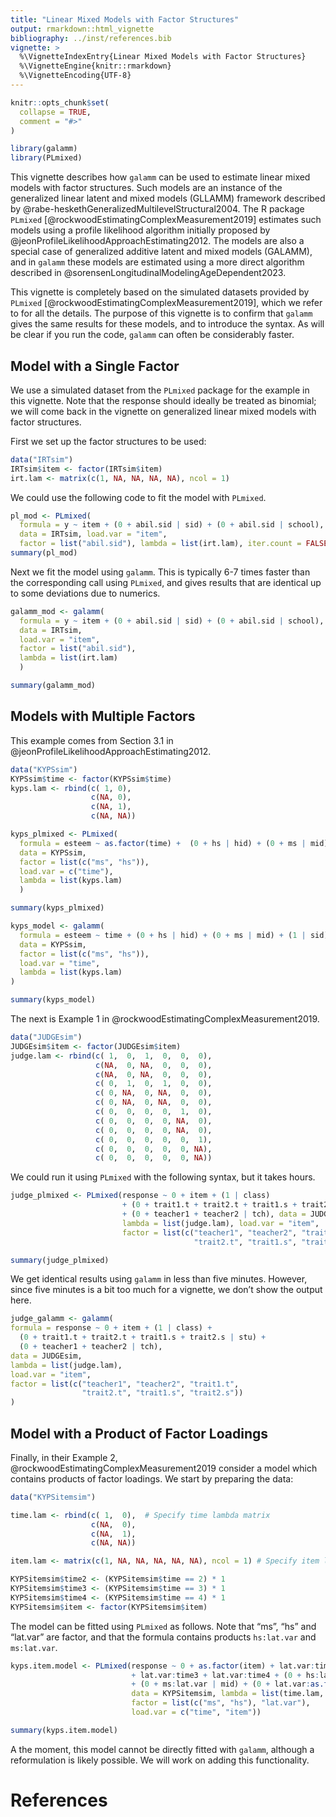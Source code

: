 ```yaml
---
title: "Linear Mixed Models with Factor Structures"
output: rmarkdown::html_vignette
bibliography: ../inst/references.bib
vignette: >
  %\VignetteIndexEntry{Linear Mixed Models with Factor Structures}
  %\VignetteEngine{knitr::rmarkdown}
  %\VignetteEncoding{UTF-8}
---
```


```r
knitr::opts_chunk$set(
  collapse = TRUE,
  comment = "#>"
)
```

```r
library(galamm)
library(PLmixed)
```

This vignette describes how `galamm` can be used to estimate linear mixed models with factor structures. Such models are an instance of the generalized linear latent and mixed models (GLLAMM) framework described by @rabe-heskethGeneralizedMultilevelStructural2004. The R package `PLmixed` [@rockwoodEstimatingComplexMeasurement2019] estimates such models using a profile likelihood algorithm initially proposed by @jeonProfileLikelihoodApproachEstimating2012. The models are also a special case of generalized additive latent and mixed models (GALAMM), and in `galamm` these models are estimated using a more direct algorithm described in @sorensenLongitudinalModelingAgeDependent2023.

This vignette is completely based on the simulated datasets provided by `PLmixed` [@rockwoodEstimatingComplexMeasurement2019], which we refer to for all the details. The purpose of this vignette is to confirm that `galamm` gives the same results for these models, and to introduce the syntax. As will be clear if you run the code, `galamm` can often be considerably faster.

## Model with a Single Factor

We use a simulated dataset from the `PLmixed` package for the example in this vignette. Note that the response should ideally be treated as binomial; we will come back in the vignette on generalized linear mixed models with factor structures.

First we set up the factor structures to be used:

```r
data("IRTsim")
IRTsim$item <- factor(IRTsim$item)
irt.lam <- matrix(c(1, NA, NA, NA, NA), ncol = 1)
```

We could use the following code to fit the model with `PLmixed`.

```r
pl_mod <- PLmixed(
  formula = y ~ item + (0 + abil.sid | sid) + (0 + abil.sid | school),
  data = IRTsim, load.var = "item", 
  factor = list("abil.sid"), lambda = list(irt.lam), iter.count = FALSE)
summary(pl_mod)
```

Next we fit the model using `galamm`. This is typically 6-7 times faster than the corresponding call using `PLmixed`, and gives results that are identical up to some deviations due to numerics.

```r
galamm_mod <- galamm(
  formula = y ~ item + (0 + abil.sid | sid) + (0 + abil.sid | school),
  data = IRTsim, 
  load.var = "item", 
  factor = list("abil.sid"), 
  lambda = list(irt.lam)
  )

summary(galamm_mod)
```

## Models with Multiple Factors

This example comes from Section 3.1 in @jeonProfileLikelihoodApproachEstimating2012.

```r
data("KYPSsim")
KYPSsim$time <- factor(KYPSsim$time)
kyps.lam <- rbind(c( 1, 0),
                  c(NA, 0),
                  c(NA, 1),
                  c(NA, NA))
```


```r
kyps_plmixed <- PLmixed(
  formula = esteem ~ as.factor(time) +  (0 + hs | hid) + (0 + ms | mid) + (1 | sid), 
  data = KYPSsim,
  factor = list(c("ms", "hs")), 
  load.var = c("time"),
  lambda = list(kyps.lam)
  )

summary(kyps_plmixed)
```


```r
kyps_model <- galamm(
  formula = esteem ~ time + (0 + hs | hid) + (0 + ms | mid) + (1 | sid),
  data = KYPSsim, 
  factor = list(c("ms", "hs")), 
  load.var = "time",
  lambda = list(kyps.lam)
)

summary(kyps_model)
```

The next is Example 1 in @rockwoodEstimatingComplexMeasurement2019. 

```r
data("JUDGEsim")
JUDGEsim$item <- factor(JUDGEsim$item)
judge.lam <- rbind(c( 1,  0,  1,  0,  0,  0),
                   c(NA,  0, NA,  0,  0,  0),
                   c(NA,  0, NA,  0,  0,  0),
                   c( 0,  1,  0,  1,  0,  0),
                   c( 0, NA,  0, NA,  0,  0),
                   c( 0, NA,  0, NA,  0,  0),
                   c( 0,  0,  0,  0,  1,  0),
                   c( 0,  0,  0,  0, NA,  0),
                   c( 0,  0,  0,  0, NA,  0),
                   c( 0,  0,  0,  0,  0,  1),
                   c( 0,  0,  0,  0,  0, NA),
                   c( 0,  0,  0,  0,  0, NA))
```

We could run it using `PLmixed` with the following syntax, but it takes hours.

```r
judge_plmixed <- PLmixed(response ~ 0 + item + (1 | class)
                         + (0 + trait1.t + trait2.t + trait1.s + trait2.s | stu)
                         + (0 + teacher1 + teacher2 | tch), data = JUDGEsim,
                         lambda = list(judge.lam), load.var = "item",
                         factor = list(c("teacher1", "teacher2", "trait1.t",
                                         "trait2.t", "trait1.s", "trait2.s")))

summary(judge_plmixed)

```

We get identical results using `galamm` in less than five minutes. However, since five minutes is a bit too much for a vignette, we don't show the output here.

```r
judge_galamm <- galamm(
formula = response ~ 0 + item + (1 | class) + 
  (0 + trait1.t + trait2.t + trait1.s + trait2.s | stu) + 
  (0 + teacher1 + teacher2 | tch), 
data = JUDGEsim,
lambda = list(judge.lam), 
load.var = "item",
factor = list(c("teacher1", "teacher2", "trait1.t", 
                "trait2.t", "trait1.s", "trait2.s"))
)


```


## Model with a Product of Factor Loadings

Finally, in their Example 2, @rockwoodEstimatingComplexMeasurement2019 consider a model which contains products of factor loadings. We start by preparing the data:

```r
data("KYPSitemsim")

time.lam <- rbind(c( 1,  0),  # Specify time lambda matrix
                  c(NA,  0),
                  c(NA,  1),
                  c(NA, NA))

item.lam <- matrix(c(1, NA, NA, NA, NA, NA), ncol = 1) # Specify item lambda matrix

KYPSitemsim$time2 <- (KYPSitemsim$time == 2) * 1
KYPSitemsim$time3 <- (KYPSitemsim$time == 3) * 1
KYPSitemsim$time4 <- (KYPSitemsim$time == 4) * 1
KYPSitemsim$item <- factor(KYPSitemsim$item)
```

The model can be fitted using `PLmixed` as follows. Note that "ms", "hs" and "lat.var" are factor, and that the formula contains products `hs:lat.var` and `ms:lat.var`.

```r
kyps.item.model <- PLmixed(response ~ 0 + as.factor(item) + lat.var:time2
                           + lat.var:time3 + lat.var:time4 + (0 + hs:lat.var | hid)
                           + (0 + ms:lat.var | mid) + (0 + lat.var:as.factor(time) | id),
                           data = KYPSitemsim, lambda = list(time.lam, item.lam),
                           factor = list(c("ms", "hs"), "lat.var"),
                           load.var = c("time", "item"))

summary(kyps.item.model)
```

A the moment, this model cannot be directly fitted with `galamm`, although a reformulation is likely possible. We will work on adding this functionality.


# References
